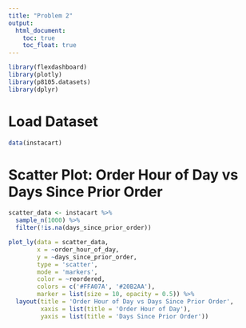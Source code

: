 ```yaml
---
title: "Problem 2"
output: 
  html_document:
    toc: true
    toc_float: true
---
```


```r
library(flexdashboard)
library(plotly)
library(p8105.datasets)
library(dplyr)
```

# Load Dataset
```r
data(instacart)
```

# Scatter Plot: Order Hour of Day vs Days Since Prior Order
```r
scatter_data <- instacart %>% 
  sample_n(1000) %>% 
  filter(!is.na(days_since_prior_order))

plot_ly(data = scatter_data, 
        x = ~order_hour_of_day, 
        y = ~days_since_prior_order, 
        type = 'scatter', 
        mode = 'markers',
        color = ~reordered,
        colors = c('#FFA07A', '#20B2AA'),
        marker = list(size = 10, opacity = 0.5)) %>%
  layout(title = 'Order Hour of Day vs Days Since Prior Order',
         xaxis = list(title = 'Order Hour of Day'),
         yaxis = list(title = 'Days Since Prior Order'))
```

